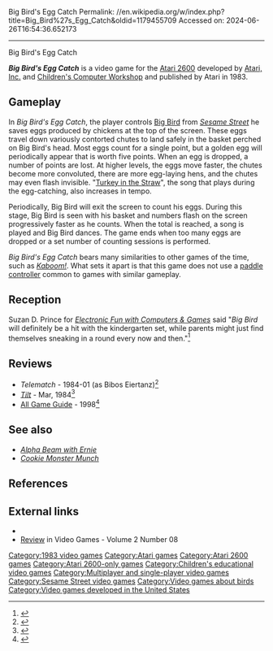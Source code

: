 Big Bird's Egg Catch
Permalink: //en.wikipedia.org/w/index.php?title=Big_Bird%27s_Egg_Catch&oldid=1179455709
Accessed on: 2024-06-26T16:54:36.652173



------
Big Bird's Egg Catch
{{Use mdy dates|date=September 2022}}
{{Infobox VG
|title = Big Bird's Egg Catch
|image = Big Bird's Egg Catch.jpg 
|caption =
|developer = [[Children's Computer Workshop]]
|publisher = [[Atari, Inc.]]
|designer = 
|series = 
|engine = 
|released = {{vgrelease|NA|[[1983 in video gaming|1983]]}}
|genre = Educational
|modes = Players: 1-2
|platforms = [[Atari 2600]]
}}

'''''Big Bird's Egg Catch''''' is a video game for the [[Atari 2600]] developed by [[Atari, Inc.]] and [[Children's Computer Workshop]] and published by Atari in 1983.

== Gameplay ==
In ''Big Bird's Egg Catch'', the player controls [[Big Bird]] from ''[[Sesame Street]]'' he saves eggs produced by chickens at the top of the screen. These eggs travel down variously contorted chutes to land safely in the basket perched on Big Bird's head. Most eggs count for a single point, but a golden egg will periodically appear that is worth five points. When an egg is dropped, a number of points are lost. At higher levels, the eggs move faster, the chutes become more convoluted, there are more egg-laying hens, and the chutes may even flash invisible. "[[Turkey in the Straw]]", the song that plays during the egg-catching, also increases in tempo.

Periodically, Big Bird will exit the screen to count his eggs. During this stage, Big Bird is seen with his basket and numbers flash on the screen progressively faster as he counts. When the total is reached, a song is played and Big Bird dances. The game ends when too many eggs are dropped or a set number of counting sessions is performed.

''Big Bird's Egg Catch'' bears many similarities to other games of the time, such as ''[[Kaboom! (video game)|Kaboom!]]''. What sets it apart is that this game does not use a [[paddle (game controller)|paddle controller]] common to games with similar gameplay.

==Reception==
Suzan D. Prince for ''[[Electronic Fun with Computers & Games]]'' said "''Big Bird'' will definitely be a hit with the kindergarten set, while parents might just find themselves sneaking in a round every now and then."<ref>{{Cite web|url=https://archive.org/details/Electronic_Fun_with_Computer_Games_Vol_02_No_03_1984-01_Fun_Games_Publishing_US|title=Electronic Fun with Computer & Games - Vol 02 No 03 (1984-01)(Fun & Games Publishing)(US)|date=January 11, 1984|via=Internet Archive}}</ref>

==Reviews==
*''Telematch'' - 1984-01 (as Bibos Eiertanz)<ref>{{Cite web|url=https://archive.org/details/TeleMatch.N08.1984.01-KCz.pdf|title=TeleMatch.N08.1984.01|publisher=TeleMatch Verlag|via=Internet Archive}}</ref>
*''[[Tilt (French magazine)|Tilt]]'' - Mar, 1984<ref>{{Cite web|url=https://archive.org/details/Tilt010|title=Tilt 010|date=March 11, 1984|via=Internet Archive}}</ref>
*[[All Game Guide]] - 1998<ref>{{cite web|url=http://www.allgame.com/game.php?id=8387&tab=review|title=Review|website=allgame.com|access-date=March 19, 2022|archive-date=November 14, 2014|archive-url=https://web.archive.org/web/20141114201316/http://www.allgame.com/game.php?id=8387&tab=review|url-status=dead}}</ref>

==See also==
* ''[[Alpha Beam with Ernie]]''
* ''[[Cookie Monster Munch]]''

==References==
{{reflist}}

==External links==
*{{moby game|id=/big-birds-egg-catch|name=''Big Bird's Egg Catch''}}
*[https://archive.org/details/Video_Games_Volume_2_Number_08_1984-05_Pumpkin_Press_US/page/n29/mode/2up Review] in Video Games - Volume 2 Number 08

{{Sesame Street}}

[[Category:1983 video games]]
[[Category:Atari games]]
[[Category:Atari 2600 games]]
[[Category:Atari 2600-only games]]
[[Category:Children's educational video games]]
[[Category:Multiplayer and single-player video games]]
[[Category:Sesame Street video games]]
[[Category:Video games about birds]]
[[Category:Video games developed in the United States]]